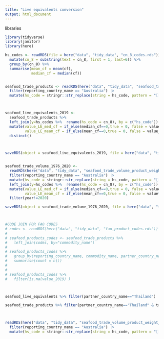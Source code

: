 ```yaml
---
title: "Live equivalents conversion"
output: html_document
---
```


libraries

```r

library(tidyverse)
library(janitor)
library(here)

```


```r

hs_codes <- readRDS(file = here("data", "tidy_data", "cn_8_codes.rds")) %>% 
  mutate(cn_8 = substring(text = cn_8, first = 1, last=6)) %>% 
  group_by(cn_8) %>% 
  summarise(mean_cf = mean(cf),
            median_cf = median(cf))


seafood_trade_products <- readRDS(here("data", "tidy_data", "seafood_trade_volume_product_weight_by_partner_2019.rds")) %>% 
  filter(reporting_country_name == "Australia") |> 
  mutate(hs_code = stringr::str_replace(string = hs_code, pattern = "[[:punct:]]", replacement =  ""))



seafood_live_equivalents_2019 <- 
  seafood_trade_products %>% 
  left_join(y=hs_codes %>%  rename(hs_code = cn_8), by = c("hs_code")) %>% 
  mutate(value_LE_med_cf = if_else(median_cf==0,true = 0, false = value_2019*median_cf),
         value_LE_mean_cf = if_else(mean_cf==0,true = 0, false = value_2019*mean_cf)) %>% 
  distinct()



saveRDS(object = seafood_live_equivalents_2019, file = here("data", "tidy_data", "seafood_trade_volume_live_equivalent_by_partner_2019.rds"))


seafood_trade_volume_1976_2020 <- 
  readRDS(here("data", "tidy_data", "seafood_trade_volume_product_weight_1976_2020.rds")) %>% 
  filter(reporting_country_name == "Australia") |> 
  mutate(hs_code = stringr::str_replace(string = hs_code, pattern = "[[:punct:]]", replacement =  "")) |> 
  left_join(y=hs_codes %>%  rename(hs_code = cn_8), by = c("hs_code")) %>% 
  mutate(value_LE_med_cf = if_else(median_cf==0,true = 0, false = value*median_cf),
         value_LE_mean_cf = if_else(mean_cf==0,true = 0, false = value*mean_cf)) |> 
  filter(year!=2020)

saveRDS(object = seafood_trade_volume_1976_2020, file = here("data", "tidy_data", "seafood_trade_volume_live_equivalent_1976_2019.rds"))



#CODE JOIN FOR FAO CODES
# codes <- readRDS(here("data", "tidy_data", "fao_product_codes.rds")) 
# 
# seafood_products_codes <- seafood_trade_products %>% 
#   left_join(codes, by="commodity_name")
# 
# seafood_products_codes %>% 
#   group_by(reporting_country_name, commodity_name, partner_country_name, trade_flow_name, fao_code) %>% 
#   summarise(count = n())
# 
# 
# seafood_products_codes %>% 
#   filter(is.na(value_2019) )



seafood_live_equivalents %>% filter(partner_country_name=="Thailand")

seafood_trade_products %>% filter(partner_country_name=="Thailand" & trade_flow_name == "Imports")



readRDS(here("data", "tidy_data", "seafood_trade_volume_product_weight_1976-2019.rds")) %>% 
  filter(reporting_country_name == "Australia") |> 
  mutate(hs_code = stringr::str_replace(string = hs_code, pattern = "[[:punct:]]", replacement =  ""))




```

